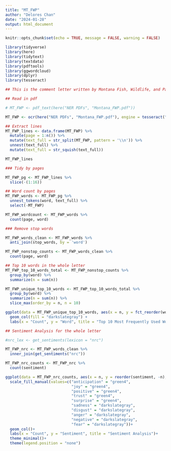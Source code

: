 ```yaml
---
title: "MT_FWP"
author: "Delores Chan"
date: "2024-01-28"
output: html_document
---
```


```r
knitr::opts_chunk$set(echo = TRUE, message = FALSE, warning = FALSE)

library(tidyverse)
library(here)
library(tidytext)
library(textdata)
library(pdftools)
library(ggwordcloud)
library(dplyr)
library(tesseract)
```

```r
## This is the comment letter written by Montana Fish, Wildlife, and Parks in regard to the NOI for an updated bison and elk management plan. 

## Read in pdf

# MT_FWP <- pdf_text(here("NER PDFs", "Montana_FWP.pdf"))

MT_FWP <- ocr(here("NER PDFs", "Montana_FWP.pdf"), engine = tesseract("eng"), HOCR = FALSE)
```


```r
## Extract lines
MT_FWP_lines <- data.frame(MT_FWP) %>% 
  mutate(page = 1:n()) %>%
  mutate(text_full = str_split(MT_FWP, pattern = '\\n')) %>% 
  unnest(text_full) %>% 
  mutate(text_full = str_squish(text_full))

MT_FWP_lines
```


```r
### Tidy by pages

MT_FWP_pg <- MT_FWP_lines %>% 
  slice(-(1:16))
```


```r
## Word count by pages
MT_FWP_words <- MT_FWP_pg %>% 
  unnest_tokens(word, text_full) %>% 
  select(-MT_FWP)

MT_FWP_wordcount <- MT_FWP_words %>% 
  count(page, word)
```


```r
### Remove stop words

MT_FWP_words_clean <- MT_FWP_words %>% 
  anti_join(stop_words, by = 'word')

MT_FWP_nonstop_counts <- MT_FWP_words_clean %>% 
  count(page, word)
```


```r
## Top 10 words in the whole letter
MT_FWP_top_10_words_total <- MT_FWP_nonstop_counts %>% 
  group_by(word) %>%
  summarize(n = sum(n))

MT_FWP_unique_top_10_words <- MT_FWP_top_10_words_total %>%
  group_by(word) %>%
  summarize(n = sum(n)) %>%
  slice_max(order_by = n, n = 10)

ggplot(data = MT_FWP_unique_top_10_words, aes(x = n, y = fct_reorder(word, n))) +
  geom_col(fill = "darkslategray") +
  labs(x = "Count", y = "Word", title = "Top 10 Most Frequently Used Words")
```



```r
## Sentiment Analysis for the whole letter

#nrc_lex <- get_sentiments(lexicon = "nrc")

MT_FWP_nrc <- MT_FWP_words_clean %>% 
  inner_join(get_sentiments("nrc"))

MT_FWP_nrc_counts <- MT_FWP_nrc %>% 
  count(sentiment)

ggplot(data = MT_FWP_nrc_counts, aes(x = n, y = reorder(sentiment, -n), fill = sentiment))+
  scale_fill_manual(values=c("anticipation" = "green4",
                             "joy" = "green4",
                             "positive" = "green4",
                             "trust" = "green4",
                             "surprise" = "green4",
                             "sadness" = "darkslategray",
                             "disgust" = "darkslategray",
                             "anger" = "darkslategray",
                             "negative" = "darkslategray",
                             "fear" = "darkslategray"))+
  geom_col()+
  labs(x = "Count", y = "Sentiment", title = "Sentiment Analysis")+
  theme_minimal()+
  theme(legend.position = "none")
```